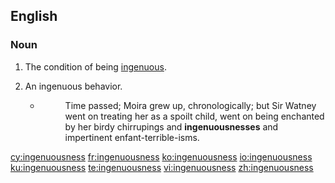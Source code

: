 ==English==

===Noun===
{{en-noun|~|es}}

# The condition of being [[ingenuous]].
# {{cx|countable|lang=en}} An ingenuous behavior.
#* {{w|Aldous Huxley}}
#*: Time passed; Moira grew up, chronologically; but Sir Watney went on treating her as a spoilt child, went on being enchanted by her birdy chirrupings and '''ingenuousnesses''' and impertinent enfant-terrible-isms.

[[cy:ingenuousness]]
[[fr:ingenuousness]]
[[ko:ingenuousness]]
[[io:ingenuousness]]
[[ku:ingenuousness]]
[[te:ingenuousness]]
[[vi:ingenuousness]]
[[zh:ingenuousness]]